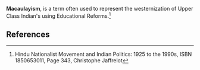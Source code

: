 '''Macaulayism''', is a term often used to represent the westernization of Upper Class Indian's using Educational Reforms.<ref>Hindu Nationalist Movement and Indian Politics: 1925 to the 1990s, ISBN 1850653011, Page 343, Christophe Jaffrelot</ref>

==References==
<references/>